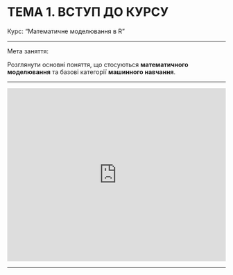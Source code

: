 # ТЕМА 1. ВСТУП ДО КУРСУ {.unnumbered}

Курс: "Математичне моделювання в R"

---

Мета заняття:

Розглянути основні поняття, що стосуються **математичного моделювання** та базові категорії **машинного навчання**.

---

<iframe src="https://onedrive.live.com/embed?cid=0A1340BA71B3F0AA&amp;resid=A1340BA71B3F0AA%214482&amp;authkey=AOdpfz_sssPyVHw&amp;em=2&amp;wdAr=1.7777777777777777" width="100%" height="400px" frameborder="0">Це вбудований документ <a target="_blank" href="https://office.com">Microsoft Office</a> на платформі <a target="_blank" href="https://office.com/webapps">Office</a>.</iframe>

---


